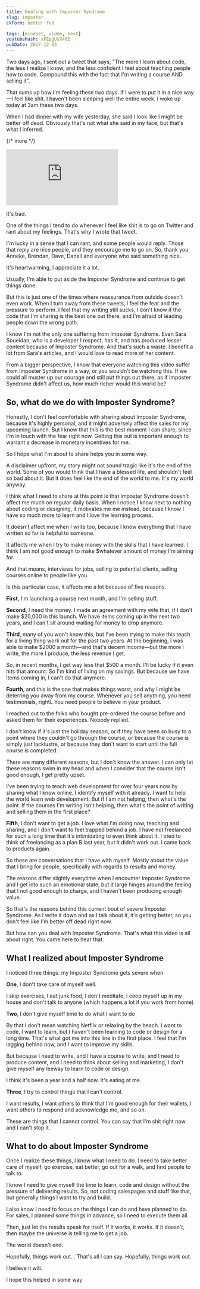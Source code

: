 ```yaml
---
title: Dealing with Imposter Syndrome
slug: imposter
ckForm: better-fed

tags: [mindset, video, best]
youtubeHash: xFEpgUsX46E
pubDate: 2017-12-15
---
```


Two days ago, I sent out a tweet that says, "The more I learn about code, the less I realize I know, and the less confident I feel about teaching people how to code. Compound this with the fact that I'm writing a course AND selling it".

That sums up how I'm feeling these two days. If I were to put it in a nice way—I feel like shit. I haven't been sleeping well the entire week. I woke up today at 3am these two days.

When I had dinner with my wife yesterday, she said I look like I might be better off dead. Obviously that's not what she said in my face, but that's what I inferred.

{/* more */}

<iframe
  class='youtube'
  src='https://www.youtube.com/embed/xFEpgUsX46E'
  frameborder='0'
  gesture='media'
  allow='encrypted-media'
  allowfullscreen
></iframe>

It's bad.

One of the things I tend to do whenever I feel like shit is to go on Twitter and rant about my feelings. That's why I wrote that tweet.

I'm lucky in a sense that I can rant, and some people would reply. Those that reply are nice people, and they encourage me to go on. So, thank you Anneke, Brendan, Dave, Daneil and everyone who said something nice.

It's heartwarming, I appreciate it a lot.

Usually, I'm able to put aside the Imposter Syndrome and continue to get things done.

But this is just one of the times where reassurance from outside doesn't even work. When I turn away from these tweets, I feel the fear and the pressure to perform. I feel that my writing still sucks, I don't know if the code that I'm sharing is the best one out there, and I'm afraid of leading people down the wrong path.

I know I'm not the only one suffering from Impsoter Syndrome. Even Sara Soueidan, who is a developer I respect, has it, and has produced lesser content because of Imposter Syndrome. And that's such a waste. I benefit a lot from Sara's articles, and I would love to read more of her content.

From a bigger perspective, I know that everyone watching this video suffer from Imposter Syndrome in a way, or you wouldn't be watching this. If we could all muster up our courage and still put things out there, as if Imposter Syndrome didn't affect us, how much richer would this world be?

## So, what do we do with Imposter Syndrome?

Honestly, I don't feel comfortable with sharing about Imposter Syndrome, because it's highly personal, and it might adversely affect the sales for my upcoming launch. But I know that this is the best moment I can share, since I'm in touch with the fear right now. Getting this out is important enough to warrant a decrease in monetary incentives for me.

So I hope what I'm about to share helps you in some way.

A disclaimer upfront, my story might not sound tragic like it's the end of the world. Some of you would think that I have a blessed life, and shouldn't feel so bad about it. But it does feel like the end of the world to me. It's my world anyway.

I think what I need to share at this point is that Imposter Syndrome doesn't affect me much on regular daily basis. When I notice I know next to nothing about coding or designing, it motivates me me instead, because I know I have so much more to learn and I love the learning process.

It doesn't affect me when I write too, because I know everything that I have written so far is helpful to someone.

It affects me when I try to make money with the skills that I have learned. I think I am not good enough to make $whatever amount of money I'm aiming for.

And that means, interviews for jobs, selling to potential clients, selling courses online to people like you.

Is this particular case, it affects me a lot because of five reasons.

**First**, I'm launching a course next month, and I'm selling stuff.

**Second**, I need the money. I made an agreement with my wife that, if I don't make $20,000 in this launch. We have items coming up in the next two years, and I can't sit around waiting for money to drop anymore.

**Third**, many of you won't know this, but I've been trying to make this teach for a living thing work out for the past two years. At the beginning, I was able to make $2000 a month—and that's decent income—but the more I write, the more I produce, the less revenue I get.

So, in recent months, I get way less that $500 a month. I'll be lucky if it even hits that amount. So I'm kind of living on my savings. But because we have items coming in, I can't do that anymore.

**Fourth**, and this is the one that makes things worst, and why I might be deterring you away from my course. Whenever you sell anything, you need testimonials, rightL You need people to believe in your product.

I reached out to the folks who bought pre-ordered the course before and asked them for their experiences. Nobody replied.

I don't know if it's just the holiday season, or if they have been so busy to a point where they couldn't go through the course, or because the course is simply just lacklustre, or because they don't want to start until the full course is completed.

There are many different reasons, but I don't know the answer. I can only let these reasons swim in my head and when I consider that the course isn't good enough, I get pretty upset.

I've been trying to teach web development for over four years now by sharing what I know online. I identify myself with it already. I want to help the world learn web development. But if I am not helping, then what's the point. If the courses I'm writing isn't helping, then what's the point of writing and selling them in the first place?

**Fifth**, I don't want to get a job. I love what I'm doing now, teaching and sharing, and I don't want to feel trapped behind a job. I have not freelanced for such a long time that it's intimidating to even think about it. I tried to think of freelancing as a plan B last year, but it didn't work out. I came back to products again.

So these are conversations that I have with myself. Mostly about the value that I bring for people, specifically with regards to results and money.

The reasons differ slightly everytime when I encounter Imposter Syndrome and I get into such an emotional state, but it large hinges around the feeling that I not good enough to charge, and I haven't been producing enough value.

So that's the reasons behind this current bout of severe Imposter Syndrome. As I write it down and as I talk about it, it's getting better, so you don't feel like I'm better off dead right now.

But how can you deal with Imposter Syndrome. That's what this video is all about right. You came here to hear that.

## What I realized about Imposter Syndrome

I noticed three things: my Imposter Syndrome gets severe when

**One**, I don't take care of myself well.

I skip exercises, I eat junk food, I don't meditate, I coop myself up in my house and don't talk to anyone (which happens a lot if you work from home)

**Two**, I don't give myself time to do what I want to do

By that I don't mean watching Netflix or relaxing by the beach. I want to code, I want to learn, but I haven't been learning to code or design for a long time. That's what got me into this line in the first place. I feel that I'm lagging behind now, and I want to improve my skills.

But because I need to write, and I have a course to write, and I need to produce content, and I need to think about selling and marketing, I don't give myself any leeway to learn to code or design.

I think it's been a year and a half now. It's eating at me.

**Three**, I try to control things that I can't control.

I want results, I want others to think that I'm good enough for their wallets, I want others to respond and acknowledge me, and so on.

These are things that I cannot control. You can say that I'm shit right now and I can't stop it.

## What to do about Imposter Syndrome

Once I realize these things, I know what I need to do. I need to take better care of myself, go exercise, eat better, go out for a walk, and find people to talk to.

I know I need to give myself the time to learn, code and design without the pressure of delivering results. So, not coding salespages and stuff like that, but generally things I want to try and build.

I also know I need to focus on the things I can do and have planned to do. For sales, I planned some things in advance, so I need to execute them all.

Then, just let the results speak for itself. If it works, it works. If it doesn't, then maybe the universe is telling me to get a job.

The world doesn't end.

Hopefully, things work out... That's all I can say. Hopefully, things work out.

I believe it will.

I hope this helped in some way
